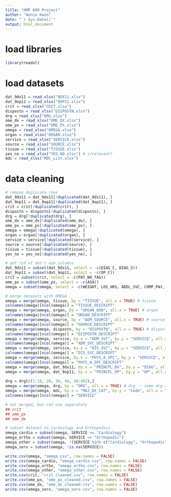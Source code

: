 ```yaml
---
title: "HMP 669 Project"
author: "Annie Kwon"
date: "`r Sys.Date()`"
output: html_document
---
```


# load libraries

```r
library(readxl)
```

# load datasets

```r
dat_9dx11 = read_xlsx("9DX11.xlsx")
dat_9op11 = read_xlsx("9OP11.xlsx")
crit = read_xlsx("CRIT.xlsx")
dispostn = read_xlsx("DISPOSTN.xlsx")
drg = read_xlsx("DRG.xlsx")
ome_dx = read_xlsx("OME_DX.xlsx")
ome_px = read_xlsx("OME_PX.xlsx")
omega = read_xlsx("OMEGA.xlsx")
organ = read_xlsx("ORGAN.xlsx")
service = read_xlsx("SERVICE.xlsx")
source = read_xlsx("SOURCE.xlsx")
tissue = read_xlsx("TISSUE.xlsx")
yes_no = read_xlsx("YES_NO.xlsx") # irrelevant?
mdc = read_xlsx("MDC_List.xlsx")
```

# data cleaning

```r
# remove duplicate rows
dat_9dx11 = dat_9dx11[!duplicated(dat_9dx11), ]
dat_9op11 = dat_9op11[!duplicated(dat_9op11), ]
crit = crit[!duplicated(crit), ]
dispostn = dispostn[!duplicated(dispostn), ]
drg = drg[!duplicated(drg), ]
ome_dx = ome_dx[!duplicated(ome_dx), ]
ome_px = ome_px[!duplicated(ome_px), ]
omega = omega[!duplicated(omega), ]
organ = organ[!duplicated(organ), ]
service = service[!duplicated(service), ]
source = source[!duplicated(source), ]
tissue = tissue[!duplicated(tissue), ]
yes_no = yes_no[!duplicated(yes_no), ]
```

```r
# get rid of don't use columns
dat_9dx11 = subset(dat_9dx11, select = -c(DIAG_C, DIAG_5))
dat_9op11 = subset(dat_9op11, select = -c(OP_C))
crit = subset(crit, select = -c(PAT_NO_TAG))
ome_px = subset(ome_px, select = -c(ASA))
omega = subset(omega, select = -c(WEIGHT, LOS_HRS, ADDL_SVC, COMP_PAY, BILLING_NO, PAT_TYPE))
```

```r
# merge datasets with OMEGA
omega = merge(omega, tissue, by = "TISSUE", all.x = TRUE) # tissue
colnames(omega)[ncol(omega)] = "TISSUE_DESCRIPT"
omega = merge(omega, organ, by = "ORGAN_DON", all.x = TRUE) # organ
colnames(omega)[ncol(omega)] = "ORGAN_DESCRIPT"
omega = merge(omega, source, by = "ADM_SOURCE", all.x = TRUE) # source
colnames(omega)[ncol(omega)] = "SOURCE_DESCRIPT"
omega = merge(omega, dispostn, by = "DISPOSTN", all.x = TRUE) # dispostn
colnames(omega)[ncol(omega)] = "DISPOSTN_DESCRIPT"
omega = merge(omega, service, by.x = "ADM_SVC", by.y = "SERVICE", all.x = TRUE) # service
colnames(omega)[ncol(omega)] = "ADM_SVC_DESCRIPT"
omega = merge(omega, service, by.x = "DIS_SVC", by.y = "SERVICE", all.x = TRUE) # service
colnames(omega)[ncol(omega)] = "DIS_SVC_DESCRIPT"
omega = merge(omega, service, by.x = "PHYS_A_SPC", by.y = "SERVICE", all.x = TRUE) # service
colnames(omega)[ncol(omega)] = "PHYS_A_SPC_DESCRIPT"
omega = merge(omega, dat_9dx11, by.x = "PRINCPL_DX", by.y = "DIAG", all.x = TRUE) # 9dx11
omega = merge(omega, dat_9op11, by.x = "PRINCPL_OP", by.y = "OP", all.x = TRUE) # 9dx11 
     
drg = drg[c(1:10, 20, 30, 40, 50:492),]
omega = merge(omega, drg, by = "DRG", all.x = TRUE) # drg -- some drg codes are under 2 different services - take the second of 2 (otherwise they are all 1)
omega = merge(omega, mdc, by.x = "MAJ_DX_CAT", by.y = "Code", all.x = TRUE) # mdc
colnames(omega)[ncol(omega)] = "SERVICE"
```

```r
# not merged, but can use separately
## crit
## ome_px
## ome_dx

# subset dataset to Cardiology and Orthopedics
omega_cardio = subset(omega, SERVICE == "Cardiology")
omega_ortho = subset(omega, SERVICE == "Orthopedic")
omega_other = subset(omega, !(SERVICE %in% c("Cardiology", "Orthopedic")))
omega_serv = subset(omega, !is.na(SERVICE))
```

```r
write.csv(omega, "omega.csv", row.names = FALSE)
write.csv(omega_cardio, "omega_cardio.csv", row.names = FALSE)
write.csv(omega_ortho, "omega_ortho.csv", row.names = FALSE)
write.csv(omega_other, "omega_other.csv", row.names = FALSE)
write.csv(crit, "crit_cleaned.csv", row.names = FALSE)
write.csv(ome_px, "ome_px_cleaned.csv", row.names = FALSE)
write.csv(ome_dx, "ome_dx_cleaned.csv", row.names = FALSE)
write.csv(omega_serv, "omega_serv.csv", row.names = FALSE)
```
